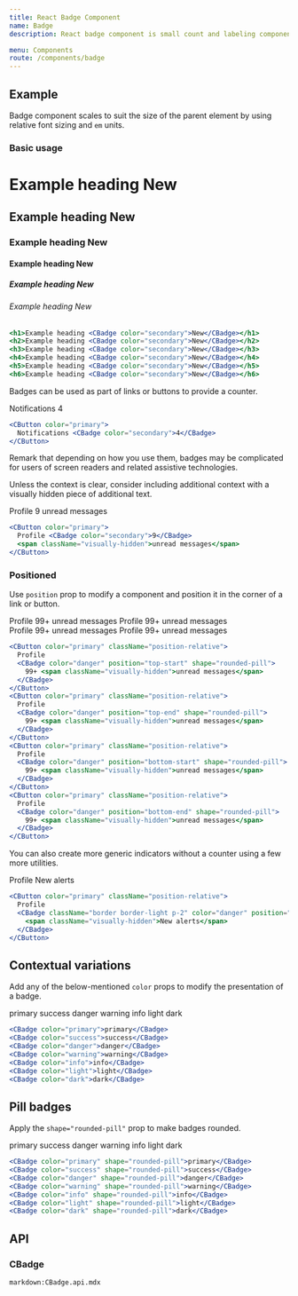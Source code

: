 ```yaml
---
title: React Badge Component
name: Badge
description: React badge component is small count and labeling component.

menu: Components
route: /components/badge
---
```



## Example

Badge component scales to suit the size of the parent element by using relative font sizing and `em` units.

### Basic usage

<Example>
  <h1>Example heading <CBadge color="secondary">New</CBadge></h1>
  <h2>Example heading <CBadge color="secondary">New</CBadge></h2>
  <h3>Example heading <CBadge color="secondary">New</CBadge></h3>
  <h4>Example heading <CBadge color="secondary">New</CBadge></h4>
  <h5>Example heading <CBadge color="secondary">New</CBadge></h5>
  <h6>Example heading <CBadge color="secondary">New</CBadge></h6>
</Example>

```jsx
<h1>Example heading <CBadge color="secondary">New</CBadge></h1>
<h2>Example heading <CBadge color="secondary">New</CBadge></h2>
<h3>Example heading <CBadge color="secondary">New</CBadge></h3>
<h4>Example heading <CBadge color="secondary">New</CBadge></h4>
<h5>Example heading <CBadge color="secondary">New</CBadge></h5>
<h6>Example heading <CBadge color="secondary">New</CBadge></h6>
```

Badges can be used as part of links or buttons to provide a counter.

<Example>
  <CButton color="primary">
    Notifications <CBadge color="secondary">4</CBadge>
  </CButton>
</Example>

```jsx
<CButton color="primary">
  Notifications <CBadge color="secondary">4</CBadge>
</CButton>
```

Remark that depending on how you use them, badges may be complicated for users of screen readers and related assistive technologies.

Unless the context is clear, consider including additional context with a visually hidden piece of additional text.

<Example>
  <CButton color="primary">
    Profile <CBadge color="secondary">9</CBadge>
    <span className="visually-hidden">unread messages</span>
  </CButton>
</Example>

```jsx
<CButton color="primary">
  Profile <CBadge color="secondary">9</CBadge>
  <span className="visually-hidden">unread messages</span>
</CButton>
```

### Positioned

Use `position` prop to modify a component and position it in the corner of a link or button.

<Example>
  <CButton color="primary" className="position-relative">
    Profile
    <CBadge color="danger" position="top-start" shape="rounded-pill">
      99+ <span className="visually-hidden">unread messages</span>
    </CBadge>
  </CButton>
  <CButton color="primary" className="position-relative ms-1">
    Profile
    <CBadge color="danger" position="top-end" shape="rounded-pill">
      99+ <span className="visually-hidden">unread messages</span>
    </CBadge>
  </CButton>
  <br/>
  <CButton color="primary" className="position-relative ">
    Profile
    <CBadge color="danger" position="bottom-start" shape="rounded-pill">
      99+ <span className="visually-hidden">unread messages</span>
    </CBadge>
  </CButton>
  <CButton color="primary" className="position-relative ms-1">
    Profile
    <CBadge color="danger" position="bottom-end" shape="rounded-pill">
      99+ <span className="visually-hidden">unread messages</span>
    </CBadge>
  </CButton>
</Example>

```jsx
<CButton color="primary" className="position-relative">
  Profile
  <CBadge color="danger" position="top-start" shape="rounded-pill">
    99+ <span className="visually-hidden">unread messages</span>
  </CBadge>
</CButton>
<CButton color="primary" className="position-relative">
  Profile
  <CBadge color="danger" position="top-end" shape="rounded-pill">
    99+ <span className="visually-hidden">unread messages</span>
  </CBadge>
</CButton>
<CButton color="primary" className="position-relative">
  Profile
  <CBadge color="danger" position="bottom-start" shape="rounded-pill">
    99+ <span className="visually-hidden">unread messages</span>
  </CBadge>
</CButton>
<CButton color="primary" className="position-relative">
  Profile
  <CBadge color="danger" position="bottom-end" shape="rounded-pill">
    99+ <span className="visually-hidden">unread messages</span>
  </CBadge>
</CButton>
```

You can also create more generic indicators without a counter using a few more utilities.

<Example>
  <CButton color="primary" className="position-relative">
    Profile
    <CBadge className="border border-light p-2" color="danger" position="top-end" shape="rounded-circle">
      <span className="visually-hidden">New alerts</span>
    </CBadge>
  </CButton>
</Example>

```jsx
<CButton color="primary" className="position-relative">
  Profile
  <CBadge className="border border-light p-2" color="danger" position="top-end" shape="rounded-circle">
    <span className="visually-hidden">New alerts</span>
  </CBadge>
</CButton>
```

## Contextual variations

Add any of the below-mentioned `color` props to modify the presentation of a badge.

<Example>
  <CBadge color="primary">primary</CBadge>
  <CBadge color="success">success</CBadge>
  <CBadge color="danger">danger</CBadge>
  <CBadge color="warning">warning</CBadge>
  <CBadge color="info">info</CBadge>
  <CBadge color="light">light</CBadge>
  <CBadge color="dark">dark</CBadge>
</Example>

```jsx
<CBadge color="primary">primary</CBadge>
<CBadge color="success">success</CBadge>
<CBadge color="danger">danger</CBadge>
<CBadge color="warning">warning</CBadge>
<CBadge color="info">info</CBadge>
<CBadge color="light">light</CBadge>
<CBadge color="dark">dark</CBadge>
```

## Pill badges

Apply the `shape="rounded-pill"` prop to make badges rounded.

<Example>
  <CBadge color="primary" shape="rounded-pill">primary</CBadge>
  <CBadge color="success" shape="rounded-pill">success</CBadge>
  <CBadge color="danger" shape="rounded-pill">danger</CBadge>
  <CBadge color="warning" shape="rounded-pill">warning</CBadge>
  <CBadge color="info" shape="rounded-pill">info</CBadge>
  <CBadge color="light" shape="rounded-pill">light</CBadge>
  <CBadge color="dark" shape="rounded-pill">dark</CBadge>
</Example>

```jsx
<CBadge color="primary" shape="rounded-pill">primary</CBadge>
<CBadge color="success" shape="rounded-pill">success</CBadge>
<CBadge color="danger" shape="rounded-pill">danger</CBadge>
<CBadge color="warning" shape="rounded-pill">warning</CBadge>
<CBadge color="info" shape="rounded-pill">info</CBadge>
<CBadge color="light" shape="rounded-pill">light</CBadge>
<CBadge color="dark" shape="rounded-pill">dark</CBadge>
```

## API

### CBadge

`markdown:CBadge.api.mdx`